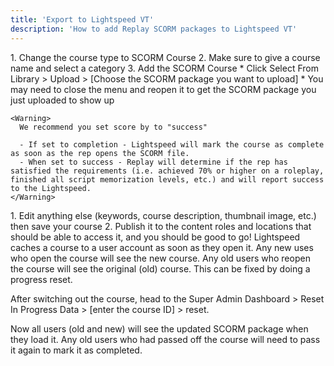 ```yaml
---
title: 'Export to Lightspeed VT'
description: 'How to add Replay SCORM packages to Lightspeed VT'
---
```


<Steps>
  <Step title="Head to the Super Admin Dashboard > 301 Create/Edit Courseware">
  </Step>

  <Step title="Add a new course">
    1. Change the course type to SCORM Course
    2. Make sure to give a course name and select a category
    3. Add the SCORM Course
       * Click Select From Library > Upload > [Choose the SCORM package you want to upload]
       * You may need to close the menu and reopen it to get the SCORM package you just uploaded to show up

    <Warning>
      We recommend you set score by to "success"

      - If set to completion - Lightspeed will mark the course as complete as soon as the rep opens the SCORM file.
      - When set to success - Replay will determine if the rep has satisfied the requirements (i.e. achieved 70% or higher on a roleplay, finished all script memorization levels, etc.) and will report success to the Lightspeed.
    </Warning>

  </Step>

  <Step title="Save and preview!">
    1. Edit anything else (keywords, course description, thumbnail image, etc.) then save your course
    2. Publish it to the content roles and locations that should be able to access it, and you should be good to go!
  </Step>
</Steps>

<Accordion title="I want to switch out a SCORM course for a new one">
  Lightspeed caches a course to a user account as soon as they open it. Any new uses who open the course will see the new course. Any old users who reopen the course will see the original (old) course. This can be fixed by doing a progress reset.
  
  After switching out the course, head to the Super Admin Dashboard > Reset In Progress Data > [enter the course ID] > reset.
  
  Now all users (old and new) will see the updated SCORM package when they load it. Any old users who had passed off the course will need to pass it again to mark it as completed.
</Accordion>
